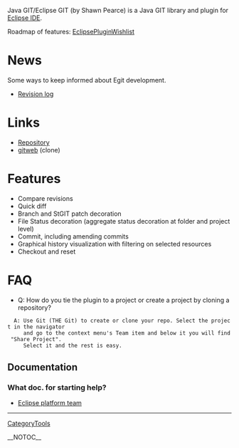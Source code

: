 Java GIT/Eclipse GIT (by Shawn Pearce) is a Java GIT library and plugin for [http://www.eclipse.org/ Eclipse IDE].

Roadmap of features: [[EclipsePluginWishlist]]

= News =
Some ways to keep informed about Egit development.

* [http://repo.or.cz/w/egit.git?a=log Revision log]
= Links =
* [http://www.spearce.org/projects/scm/egit.git Repository]
* [http://repo.or.cz/w/egit.git gitweb] (clone)
= Features =
* Compare revisions
* Quick diff
* Branch and StGIT patch decoration
* File Status decoration (aggregate status decoration at folder and project level)
* Commit, including amending commits
* Graphical history visualization with filtering on selected resources
* Checkout and reset
= FAQ =
* Q: How do you tie the plugin to a project or create a project by cloning a repository?
   A: Use Git (THE Git) to create or clone your repo. Select the project in the navigator
      and go to the context menu's Team item and below it you will find "Share Project".
      Select it and the rest is easy.

== Documentation ==
=== What doc. for starting help? ===
* [http://www.eclipse.org/eclipse/platform-team/ Eclipse platform team]

----
[[CategoryTools]]

__NOTOC__